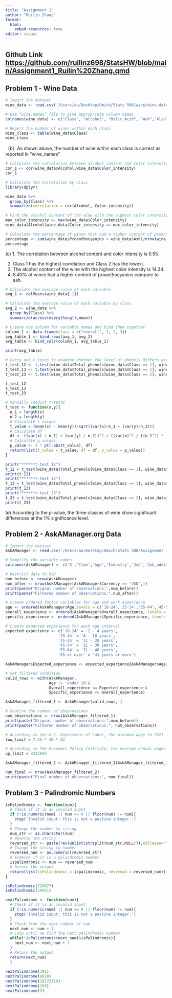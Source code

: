 ```yaml
---
title: "Assignment 1"
author: "Ruilin Zhang"
format: 
  html:
    embed-resources: true
editor: visual
---
```


## Github Link <https://github.com/ruilinz698/StatsHW/blob/main/Assignment1_Ruilin%20Zhang.qmd>

## Problem 1 - Wine Data

```r
# Import the dataset
wine_data <- read.csv('/Users/aa/Desktop/Umich/Stats 506/wine/wine.data', header = FALSE)

# Use “wine.names” file to give appropriate column names 
colnames(wine_data) <- c("Class", "Alcohol", "Malic_Acid", "Ash","Alcalinity_of_Ash", "Magnesium", "Total_phenols", "Flavanoids", "Nonflavanoid_phenols","Proanthocyanins", "Color_intensity", "Hue", "OD280/OD315_of_diluted_wines","Proline")
```

```r
# Report the number of wines within each class
wine_class <- table(wine_data$Class)
wine_class
```

（b）As shown above, the number of wine within each class is correct as reported in "wine_names"

```r
# Calculate the correlation between alcohol content and color intensity
cor_1 <- cor(wine_data$Alcohol,wine_data$Color_intensity)
cor_1
```

```r
# Calculate the correlation by class
library(dplyr)

wine_data %>%
  group_by(Class) %>%
  summarize(correlation = cor(Alcohol, Color_intensity))
```

```r
# Find the alcohol content of the wine with the highest color intensity
max_color_intensity <- max(wine_data$Color_intensity)
wine_data$Alcohol[wine_data$Color_intensity == max_color_intensity]
```

```r
# Calculate the percentage of wines that had a higher content of proanthocyanins compare to ash
percentage <- sum(wine_data$Proanthocyanins > wine_data$Ash)/nrow(wine_data)
percentage
```

\(c\) 1. The correlation between alcohol content and color intensity is 0.55.

2.  Class 1 has the highest correlation and Class 2 has the lowest.
3.  The alcohol content of the wine with the highest color intensity is 14.34.
4.  8.43% of wines had a higher content of proanthocyanins compare to ash.

```r
# Calculate the average value of each variable
avg_1 <- colMeans(wine_data[-1])

# Calculate the average value of each variable by class
avg_2 <- wine_data %>%
  group_by(Class) %>%
  summarize(across(everything(),mean))

# Create one column for variable names and bind them together
column_1 <- data.frame(class = c("overall", 1, 2, 3))
avg_table_1 <- bind_rows(avg_1, avg_2)
avg_table <- bind_cols(column_1, avg_table_1)

print(avg_table)
```

```r
# Carry out t-tests to examine whether the level of phenols differs across the three classes.
t_test_12 <- t.test(wine_data$Total_phenols[wine_data$Class == 1], wine_data$Total_phenols[wine_data$Class == 2])
t_test_13 <- t.test(wine_data$Total_phenols[wine_data$Class == 1], wine_data$Total_phenols[wine_data$Class == 3])
t_test_23 <- t.test(wine_data$Total_phenols[wine_data$Class == 2], wine_data$Total_phenols[wine_data$Class == 3])

t_test_12
t_test_13
t_test_23

```

```r
# Manually conduct t-tests
t_test <- function(x,y){
  n_1 = length(x)
  n_2 = length(y)
  # Calculate t values
  t_value = (mean(x) - mean(y))/sqrt((var(x)/n_1 + (var(y)/n_2)))
  # Calculate df
  df <- ((var(x) / n_1) + (var(y) / n_2))^2 / ((var(x)^2 / ((n_1^2) * (n_1 - 1))) + (var(y)^2 / ((n_2^2) * (n_2 - 1))))
  # Calculate p values
  p_value <- 2 * pt(-abs(t_value), df)
  return(list(t_value = t_value, df = df, p_value = p_value))
}

print("******t-test 12")
t_12 = t_test(wine_data$Total_phenols[wine_data$Class == 1], wine_data$Total_phenols[wine_data$Class == 2])
print(t_12)
print("******t-test 13")
t_13 = t_test(wine_data$Total_phenols[wine_data$Class == 1], wine_data$Total_phenols[wine_data$Class == 3])
print(t_13)
print("******t-test 23")
t_23 = t_test(wine_data$Total_phenols[wine_data$Class == 2], wine_data$Total_phenols[wine_data$Class == 3])
print(t_23)
```

\(e\) According to the p-value, the three classes of wine show significant differences at the 1% significance level.

## **Problem 2 - AskAManager.org Data**

```r
# Import the dataset
AskAManager <- read.csv('/Users/aa/Desktop/Umich/Stats 506/Assignment 1/AskAManager.csv')

# Simplify the variable names
colnames(AskAManager) <- c('X','Time','Age','Industry','Job','Job_additional','Annual_salary','Salary_compensation','Currency','Other_currency','Income_additional','Country','State','City','Overall_experience','Specific_experience','Education','Gender','Race')
```

```r
# Restrict data to USD
num_before <- nrow(AskAManager)
num_after <- nrow(AskAManager[AskAManager$Currency == 'USD',])
print(paste("Orignal number of observations:",num_before))
print(paste("Filtered number of observations:",num_after))
```

```r
# Create ordered factor variables for age and work experience
age <- ordered(AskAManager$Age,levels = c('18-24','25-34','35-44','45-54','55-64','65 or over'))
overall_experience <- ordered(AskAManager$Overall_experience, levels = c('1 year or less','2 - 4 years','5-7 years','8 - 10 years','11 - 20 years','21 - 30 years','31 - 40 years','41 years or more'))
specific_experience <- ordered(AskAManager$Specific_experience, levels = c('1 year or less','2 - 4 years','5-7 years','8 - 10 years','11 - 20 years','21 - 30 years','31 - 40 years','41 years or more'))
```

```r
# Create expected experience for each age interval
expected_experience <- c('18-24' = '2 - 4 years',
                       '25-34' = '8 - 10 years',
                       '35-44' = '11 - 20 years',
                       '45-54' = '21 - 30 years',
                       '55-64' = '31 - 40 years',
                       '65 or over' = '41 years or more')

AskAManager$Expected_experience <- expected_experience[AskAManager$Age]

# Set filtered condition
valid_rows <- with(AskAManager, 
                   Age != 'under 18'&
                   Overall_experience <= Expected_experience &
                   Specific_experience <= Overall_experience)

AskAManager_filtered_1 <- AskAManager[valid_rows, ]

# Confirm the number of observations
num_observations <- nrow(AskAManager_filtered_1)
print(paste("Orignal number of observations:",num_before))
print(paste("Filtered number of observations:", num_observations))
```

```r
# According to the U.S. Department of Labor, the minimum wage in 2021 is $7.25, assuming a 40-hour workweek.The lower limit of annual salary is 7.25*40*52
low_limit = 7.25 * 40 * 52

# According to the Economic Policy Institute, the average annual wages of someone in top 0.1% was $3,312,693 in 2021
up_limit = 3312693

AskAManager_filtered_2 <- AskAManager_filtered_1[AskAManager_filtered_1$Annual_salary >= low_limit & AskAManager_filtered_1$Annual_salary <= up_limit, ]

num_final <- nrow(AskAManager_filtered_2)
print(paste("Final number of observations:", num_final))
```

## **Problem 3 - Palindromic Numbers**

```r
isPalindromic <- function(num){
  # Check if it is an invalid input
  if (!is.numeric(num) || num <= 0 || floor(num) != num){
    stop('Invalid input: this is not a postive integer.')
  }
  # Change the number to string
  num_str <- as.character(num)
  # Reverse the string
  reversed_str <- paste(rev(unlist(strsplit(num_str,NULL))),collapse="")
  # Change the string to number
  reversed_num <- as.numeric(reversed_str)
  # Examine if it is a palindromic number
  ispalindromic <- num == reversed_num
  # Return the output
  return(list(isPalindromic = ispalindromic, reversed = reversed_num))
}

isPalindromic(728827)
isPalindromic(39951)
```

```r
nextPalindrome <- function(num){
  # Check if it is an invalid input
  if (!is.numeric(num) || num <= 0 || floor(num) != num){
    stop('Invalid input: this is not a postive integer.')
  }
  # Check from the next number of num
  next_num <- num + 1
  # Loop until we find the next palindromic number
  while(!isPalindromic(next_num)$isPalindromic){
    next_num <- next_num + 1
  }
  # Return the output
  return(next_num)
  }
  
nextPalindrome(391)
nextPalindrome(9928)
nextPalindrome(19272719)
nextPalindrome(109)
nextPalindrome(2)
```
